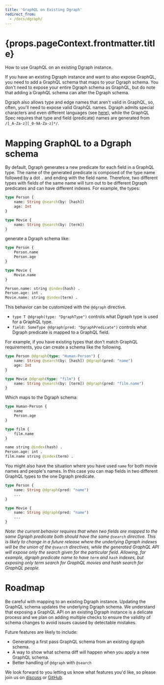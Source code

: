 ```yaml
---
title: 'GraphQL on Existing Dgraph'
redirect_from:
  - /docs/dgraph/
---
```


<h1>{props.pageContext.frontmatter.title}</h1>

How to use GraphQL on an existing Dgraph instance.

If you have an existing Dgraph instance and want to also expose GraphQL, you need to add a GraphQL schema that maps to your Dgraph schema.  You don't need to expose your entire Dgraph schema as GraphQL, but do note that adding a GraphQL schema can alter the Dgraph schema.

Dgraph also allows type and edge names that aren't valid in GraphQL, so, often, you'll need to expose valid GraphQL names. Dgraph admits special characters and even different languages (see [here](https://docs.dgraph.io/query-language/#predicate-name-rules)), while the GraphQL Spec requires that type and field (predicate) names are generated from `/[_A-Za-z][_0-9A-Za-z]*/`.

# Mapping GraphQL to a Dgraph schema

By default, Dgraph generates a new predicate for each field in a GraphQL type. The name of the generated predicate is composed of the type name followed by a dot `.` and ending with the field name. Therefore, two different types with fields of the same name will turn out to be different Dgraph predicates and can have different indexes.  For example, the types:

```graphql
type Person {
    name: String @search(by: [hash])
    age: Int
}

type Movie {
    name: String @search(by: [term])
}
```

generate a Dgraph schema like:

```graphql
type Person {
    Person.name
    Person.age
}

type Movie {
    Movie.name
}

Person.name: string @index(hash) .
Person.age: int .
Movie.name: string @index(term) .
```

This behavior can be customized with the `@dgraph` directive.  

* `type T @dgraph(type: "DgraphType")` controls what Dgraph type is used for a GraphQL type.
* `field: SomeType @dgraph(pred: "DgraphPredicate")` controls what Dgraph predicate is mapped to a GraphQL field.

For example, if you have existing types that don't match GraphQL requirements, you can create a schema like the following.

```graphql
type Person @dgraph(type: "Human-Person") {
    name: String @search(by: [hash]) @dgraph(pred: "name")
    age: Int
}

type Movie @dgraph(type: "film") {
    name: String @search(by: [term]) @dgraph(pred: "film.name")
}
```

Which maps to the Dgraph schema:

```graphql
type Human-Person {
    name
    Person.age
}

type film {
    film.name
}

name string @index(hash) .
Person.age: int .
film.name string @index(term) .
```

You might also have the situation where you have used `name` for both movie names and people's names.  In this case you can map fields in two different GraphQL types to the one Dgraph predicate.

```graphql
type Person {
    name: String @dgraph(pred: "name")
    ...
}

type Movie {
    name: String @dgraph(pred: "name")
    ...
}
```

*Note: the current behavior requires that when two fields are mapped to the same Dgraph predicate both should have the same `@search` directive.  This is likely to change in a future release where the underlying Dgraph indexes will be the union of the `@search` directives, while the generated GraphQL API will expose only the search given for the particular field.  Allowing, for example, dgraph predicate name to have `term` and `hash` indexes, but exposing only term search for GraphQL movies and hash search for GraphQL people.*

# Roadmap

Be careful with mapping to an existing Dgraph instance.  Updating the GraphQL schema updates the underlying Dgraph schema. We understand that exposing a GraphQL API on an existing Dgraph instance is a delicate process and we plan on adding multiple checks to ensure the validity of schema changes to avoid issues caused by detectable mistakes.

Future features are likely to include:

* Generating a first pass GraphQL schema from an existing dgraph schema.
* A way to show what schema diff will happen when you apply a new GraphQL schema.
* Better handling of `@dgraph` with `@search`

We look forward to you letting us know what features you'd like, so please join us on [discuss](https://discuss.dgraph.io/) or [GitHub](https://github.com/dgraph-io/dgraph).

